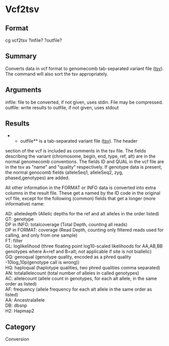 = Vcf2tsv =

== Format ==
cg vcf2tsv ?infile? ?outfile?

== Summary ==
Converts data in vcf format to genomecomb tab-separated variant file ([[tsv]]).
The command will also sort the tsv appropriately.

== Arguments ==
; infile: file to be converted, if not given, uses stdin. File may be compressed.
; outfile: write results to outfile, if not given, uses stdout

== Results ==
**outfile** is a tab-separated variant file ([[tsv]]). The header
section of the vcf is included as comments in the tsv file. The fields
describing the variant (chromosome, begin, end, type, ref, alt) are in the
normal genomecomb conventions. The fields ID and QUAL in the vcf file are
in the tsv as "name" and "quality" respectively. If genotype data is
present, the normal genocomb fields (alleleSeq1, alleleSeq2, zyg,
phased,genotypes) are added.

All other information in the FORMAT or INFO data is converted into extra
columns in the result file. These get a named by the ID code in the
original vcf file, except for the following (common) fields that get a
longer (more informative) name:

; AD: alleledepth (Allelic depths for the ref and alt alleles in the order listed)
; GT: genotype
; DP in INFO: totalcoverage (Total Depth, counting all reads)
; DP in FORMAT: coverage (Read Depth, counting only filtered reads used for calling, and only from one sample)
; FT: filter
; GL: loglikelihood (three floating point log10-scaled likelihoods for AA,AB,BB genotypes where A=ref and B=alt; not applicable if site is not biallelic)
; GQ: genoqual (genotype quality, encoded as a phred quality -10log_10p(genotype call is wrong))
; HQ: haploqual (haplotype qualities, two phred qualities comma separated)
; AN: totalallelecount (total number of alleles in called genotypes)
; AC: allelecount (allele count in genotypes, for each alt allele, in the same order as listed)
; AF: frequency (allele frequency for each alt allele in the same order as listed)
; AA: Ancestralallele
; DB: dbsnp
; H2: Hapmap2

== Category ==
Conversion
